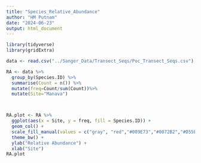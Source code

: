 ```yaml
---
title: "Species_Relative_Abundance"
author: "HM Putnam"
date: "2024-06-23"
output: html_document
---
```


```r
library(tidyverse)
library(gridExtra)
```


```r
data <- read.csv("../Sanger_Data/Transect_Seqs/Poc_Transect_Seqs.csv")

RA <- data %>%
  group_by(Species.ID) %>%
  summarise(Count = n()) %>% 
  mutate(freq=Count/sum(Count))%>% 
  mutate(Site="Manava")



RA.plot <- RA %>%
  ggplot(aes(x = Site, y = freq, fill = Species.ID)) +
  geom_col() +
  scale_fill_manual(values = c("gray", "red","#009E73","#0072B2","#D55E00", "#E69F00"))+
  theme_bw() +
  ylab("Relative Abundance") +
  xlab("Site")
RA.plot


```